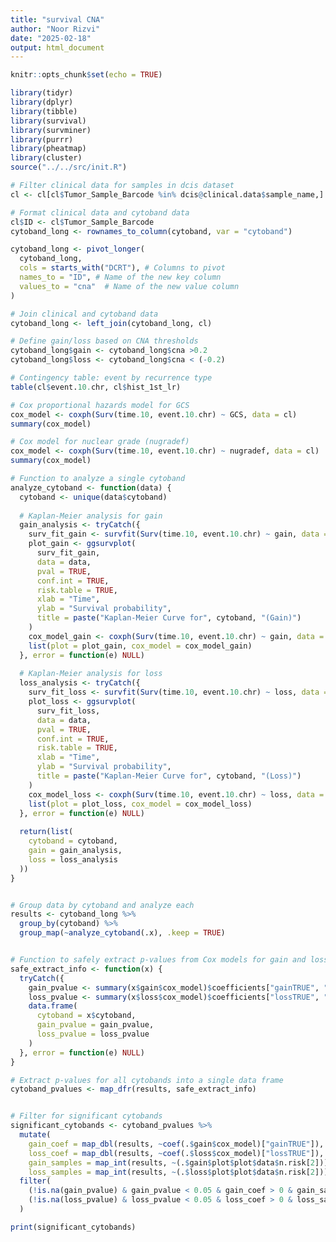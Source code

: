 ```yaml
---
title: "survival CNA"
author: "Noor Rizvi"
date: "2025-02-18"
output: html_document
---
```


```r
knitr::opts_chunk$set(echo = TRUE)
```

```r
library(tidyr)
library(dplyr)
library(tibble)
library(survival)
library(survminer)
library(purrr)
library(pheatmap)
library(cluster)
source("../../src/init.R")

```


```r

# Filter clinical data for samples in dcis dataset
cl <- cl[cl$Tumor_Sample_Barcode %in% dcis@clinical.data$sample_name,]

# Format clinical data and cytoband data
cl$ID <- cl$Tumor_Sample_Barcode
cytoband_long <- rownames_to_column(cytoband, var = "cytoband")

cytoband_long <- pivot_longer(
  cytoband_long,
  cols = starts_with("DCRT"), # Columns to pivot
  names_to = "ID", # Name of the new key column
  values_to = "cna"  # Name of the new value column
)

# Join clinical and cytoband data
cytoband_long <- left_join(cytoband_long, cl)

# Define gain/loss based on CNA thresholds
cytoband_long$gain <- cytoband_long$cna >0.2
cytoband_long$loss <- cytoband_long$cna < (-0.2)

# Contingency table: event by recurrence type
table(cl$event.10.chr, cl$hist_1st_lr)

```

```r
# Cox proportional hazards model for GCS
cox_model <- coxph(Surv(time.10, event.10.chr) ~ GCS, data = cl)
summary(cox_model)

# Cox model for nuclear grade (nugradef)
cox_model <- coxph(Surv(time.10, event.10.chr) ~ nugradef, data = cl)
summary(cox_model)
```


```r

# Function to analyze a single cytoband
analyze_cytoband <- function(data) {
  cytoband <- unique(data$cytoband)
  
  # Kaplan-Meier analysis for gain
  gain_analysis <- tryCatch({
    surv_fit_gain <- survfit(Surv(time.10, event.10.chr) ~ gain, data = data)
    plot_gain <- ggsurvplot(
      surv_fit_gain,
      data = data,
      pval = TRUE,
      conf.int = TRUE,
      risk.table = TRUE,
      xlab = "Time",
      ylab = "Survival probability",
      title = paste("Kaplan-Meier Curve for", cytoband, "(Gain)")
    )
    cox_model_gain <- coxph(Surv(time.10, event.10.chr) ~ gain, data = data)
    list(plot = plot_gain, cox_model = cox_model_gain)
  }, error = function(e) NULL)
  
  # Kaplan-Meier analysis for loss
  loss_analysis <- tryCatch({
    surv_fit_loss <- survfit(Surv(time.10, event.10.chr) ~ loss, data = data)
    plot_loss <- ggsurvplot(
      surv_fit_loss,
      data = data,
      pval = TRUE,
      conf.int = TRUE,
      risk.table = TRUE,
      xlab = "Time",
      ylab = "Survival probability",
      title = paste("Kaplan-Meier Curve for", cytoband, "(Loss)")
    )
    cox_model_loss <- coxph(Surv(time.10, event.10.chr) ~ loss, data = data)
    list(plot = plot_loss, cox_model = cox_model_loss)
  }, error = function(e) NULL)
  
  return(list(
    cytoband = cytoband,
    gain = gain_analysis,
    loss = loss_analysis
  ))
}


# Group data by cytoband and analyze each
results <- cytoband_long %>%
  group_by(cytoband) %>%
  group_map(~analyze_cytoband(.x), .keep = TRUE)



```


```r

# Function to safely extract p-values from Cox models for gain and loss
safe_extract_info <- function(x) {
  tryCatch({
    gain_pvalue <- summary(x$gain$cox_model)$coefficients["gainTRUE", "Pr(>|z|)"]
    loss_pvalue <- summary(x$loss$cox_model)$coefficients["lossTRUE", "Pr(>|z|)"]
    data.frame(
      cytoband = x$cytoband,
      gain_pvalue = gain_pvalue,
      loss_pvalue = loss_pvalue
    )
  }, error = function(e) NULL)
}

# Extract p-values for all cytobands into a single data frame
cytoband_pvalues <- map_dfr(results, safe_extract_info)


# Filter for significant cytobands
significant_cytobands <- cytoband_pvalues %>%
  mutate(
    gain_coef = map_dbl(results, ~coef(.$gain$cox_model)["gainTRUE"]),
    loss_coef = map_dbl(results, ~coef(.$loss$cox_model)["lossTRUE"]),
    gain_samples = map_int(results, ~(.$gain$plot$plot$data$n.risk[2])),
    loss_samples = map_int(results, ~(.$loss$plot$plot$data$n.risk[2]))) %>%
  filter(
    (!is.na(gain_pvalue) & gain_pvalue < 0.05 & gain_coef > 0 & gain_samples >= 10) |
    (!is.na(loss_pvalue) & loss_pvalue < 0.05 & loss_coef > 0 & loss_samples >= 10)
  )

print(significant_cytobands)
```
